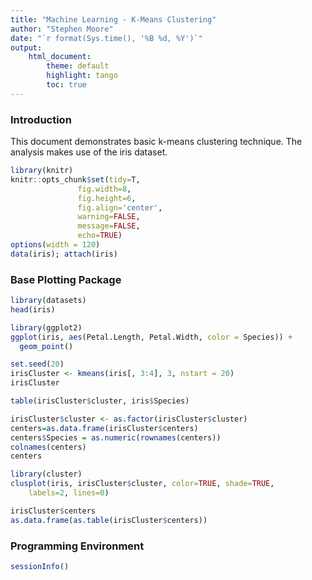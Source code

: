 ```yaml
---
title: "Machine Learning - K-Means Clustering"
author: "Stephen Moore"
date: "`r format(Sys.time(), '%B %d, %Y')`"
output: 
    html_document:
        theme: default
        highlight: tango
        toc: true        
---
```


### Introduction

This document demonstrates basic k-means clustering technique.  The analysis makes use of the iris dataset.

```r
library(knitr)
knitr::opts_chunk$set(tidy=T, 
               fig.width=8,
               fig.height=6,
               fig.align='center',
               warning=FALSE,
               message=FALSE,
               echo=TRUE)
options(width = 120)
data(iris); attach(iris)
```

### Base Plotting Package

```r
library(datasets)
head(iris)
```
```r
library(ggplot2)
ggplot(iris, aes(Petal.Length, Petal.Width, color = Species)) + 
  geom_point()
```
```r
set.seed(20)
irisCluster <- kmeans(iris[, 3:4], 3, nstart = 20)
irisCluster
```
```r
table(irisCluster$cluster, iris$Species)
```
```r
irisCluster$cluster <- as.factor(irisCluster$cluster)
centers=as.data.frame(irisCluster$centers)
centers$Species = as.numeric(rownames(centers))
colnames(centers)
centers

library(cluster)
clusplot(iris, irisCluster$cluster, color=TRUE, shade=TRUE, 
  	labels=2, lines=0)

```
```r
irisCluster$centers
as.data.frame(as.table(irisCluster$centers))
```

### Programming Environment

```r
sessionInfo()
```


